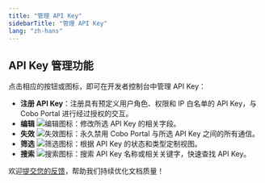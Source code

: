 ```yaml
---
title: "管理 API Key"
sidebarTitle: "管理 API Key"
lang: "zh-hans"
---
```


## API Key 管理功能

点击相应的按钮或图标，即可在开发者控制台中管理 API Key：

- **注册 API Key**：注册具有预定义用户角色、权限和 IP 白名单的 API Key，与 Cobo Portal 进行经过授权的交互。
- **编辑** <img src="/cn/images/developer-console/icon_edit.svg" className="icon" alt="编辑图标"/>：修改所选 API Key 的相关字段。
- **失效** <img src="/cn/images/developer-console/icon_revoke.svg" className="icon" alt="失效图标"/>：永久禁用 Cobo Portal 与所选 API Key 之间的所有通信。
- **筛选** <img src="/cn/images/developer-console/icon_filter.svg" className="icon" alt="筛选图标"/>：根据 API Key 的状态和类型定制视图。
- **搜索** <img src="/cn/images/developer-console/icon_search.svg" className="icon" alt="搜索图标"/>：搜索 API Key 名称或相关关键字，快速查找 API Key。

<Tip>欢迎[提交您的反馈](https://forms.zohopublic.com/cobo/form/DocumentFeedbackForm/formperma/QvLOhxJv1_JMsJ-1dleZ8Itb_7rzN-LtgvsDdxosoVI?referrername=manuals)，帮助我们持续优化文档质量！</Tip>
